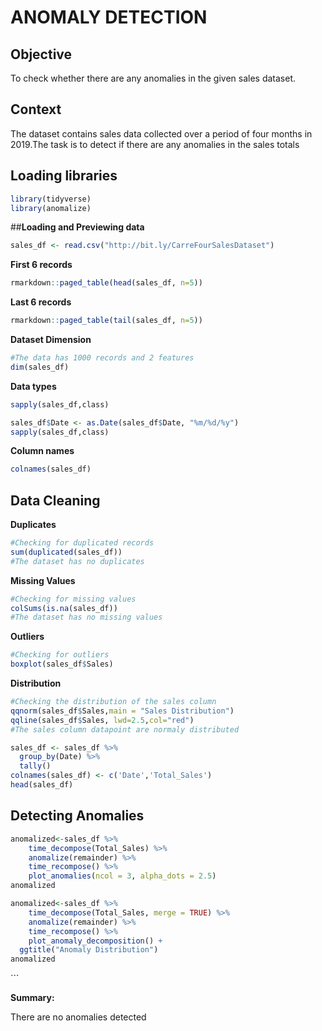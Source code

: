 # **ANOMALY DETECTION**

## **Objective**

To check whether there are any anomalies in the given sales dataset.

## **Context**

The dataset contains sales data collected over a period of four months in 2019.The task is to detect if there are any anomalies in the sales totals

## **Loading libraries**

```{r}
library(tidyverse)
library(anomalize)
```

##**Loading and Previewing data**
```{r}
sales_df <- read.csv("http://bit.ly/CarreFourSalesDataset")
```
**First 6 records**
```{r}
rmarkdown::paged_table(head(sales_df, n=5))
```

**Last 6 records** 
```{r}
rmarkdown::paged_table(tail(sales_df, n=5))
```

**Dataset Dimension**
```{r}
#The data has 1000 records and 2 features
dim(sales_df)
```

**Data types**
```{r}
sapply(sales_df,class)
```
```{r}
sales_df$Date <- as.Date(sales_df$Date, "%m/%d/%y")
sapply(sales_df,class)
```

**Column names**
```{r}
colnames(sales_df)
```
## **Data Cleaning**
**Duplicates**
```{r}
#Checking for duplicated records
sum(duplicated(sales_df))
#The dataset has no duplicates
```
**Missing Values**
```{r}
#Checking for missing values
colSums(is.na(sales_df))
#The dataset has no missing values
```
**Outliers**
```{r}
#Checking for outliers
boxplot(sales_df$Sales)
```
**Distribution**
```{r}
#Checking the distribution of the sales column
qqnorm(sales_df$Sales,main = "Sales Distribution")
qqline(sales_df$Sales, lwd=2.5,col="red")
#The sales column datapoint are normaly distributed
```
```{r}
sales_df <- sales_df %>% 
  group_by(Date) %>% 
  tally()
colnames(sales_df) <- c('Date','Total_Sales')
head(sales_df)
```
## **Detecting Anomalies**
```{r}
anomalized<-sales_df %>%
    time_decompose(Total_Sales) %>%
    anomalize(remainder) %>%
    time_recompose() %>%
    plot_anomalies(ncol = 3, alpha_dots = 2.5)
anomalized
```


```{r}
anomalized<-sales_df %>%
    time_decompose(Total_Sales, merge = TRUE) %>%
    anomalize(remainder) %>%
    time_recompose() %>%
    plot_anomaly_decomposition() +
  ggtitle("Anomaly Distribution")
anomalized
```
```

**Summary:**

There are no anomalies detected
